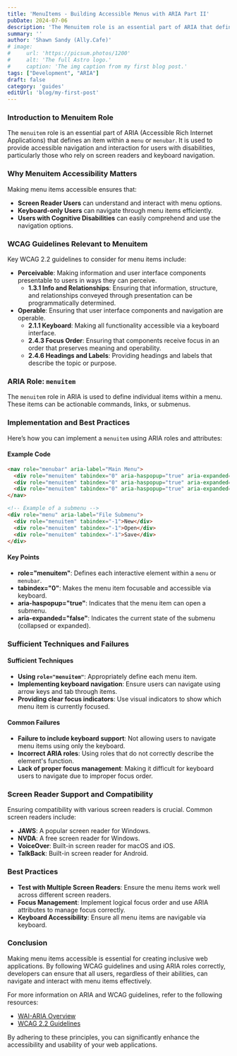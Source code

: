 ```yaml
---
title: 'MenuItems - Building Accessible Menus with ARIA Part II'
pubDate: 2024-07-06
description: 'The Menuitem role is an essential part of ARIA that defines an item within a `menu` or `menubar`'
summary: ''
author: 'Shawn Sandy (Ally.Cafe)'
# image:
#     url: 'https://picsum.photos/1200'
#     alt: 'The full Astro logo.'
#     caption: 'The img caption from my first blog post.'
tags: ["Development", "ARIA"]
draft: false
category: 'guides'
editUrl: 'blog/my-first-post'
---
```



### Introduction to Menuitem Role
The `menuitem` role is an essential part of ARIA (Accessible Rich Internet Applications) that defines an item within a `menu` or `menubar`. It is used to provide accessible navigation and interaction for users with disabilities, particularly those who rely on screen readers and keyboard navigation.

### Why Menuitem Accessibility Matters
Making menu items accessible ensures that:
- **Screen Reader Users** can understand and interact with menu options.
- **Keyboard-only Users** can navigate through menu items efficiently.
- **Users with Cognitive Disabilities** can easily comprehend and use the navigation options.

### WCAG Guidelines Relevant to Menuitem
Key WCAG 2.2 guidelines to consider for menu items include:

- **Perceivable**: Making information and user interface components presentable to users in ways they can perceive.
  - **1.3.1 Info and Relationships**: Ensuring that information, structure, and relationships conveyed through presentation can be programmatically determined.
- **Operable**: Ensuring that user interface components and navigation are operable.
  - **2.1.1 Keyboard**: Making all functionality accessible via a keyboard interface.
  - **2.4.3 Focus Order**: Ensuring that components receive focus in an order that preserves meaning and operability.
  - **2.4.6 Headings and Labels**: Providing headings and labels that describe the topic or purpose.

### ARIA Role: `menuitem`
The `menuitem` role in ARIA is used to define individual items within a menu. These items can be actionable commands, links, or submenus.

### Implementation and Best Practices
Here’s how you can implement a `menuitem` using ARIA roles and attributes:

#### Example Code
```html
<nav role="menubar" aria-label="Main Menu">
  <div role="menuitem" tabindex="0" aria-haspopup="true" aria-expanded="false">File</div>
  <div role="menuitem" tabindex="0" aria-haspopup="true" aria-expanded="false">Edit</div>
  <div role="menuitem" tabindex="0" aria-haspopup="true" aria-expanded="false">View</div>
</nav>

<!-- Example of a submenu -->
<div role="menu" aria-label="File Submenu">
  <div role="menuitem" tabindex="-1">New</div>
  <div role="menuitem" tabindex="-1">Open</div>
  <div role="menuitem" tabindex="-1">Save</div>
</div>
```

#### Key Points
- **role="menuitem"**: Defines each interactive element within a `menu` or `menubar`.
- **tabindex="0"**: Makes the menu item focusable and accessible via keyboard.
- **aria-haspopup="true"**: Indicates that the menu item can open a submenu.
- **aria-expanded="false"**: Indicates the current state of the submenu (collapsed or expanded).

### Sufficient Techniques and Failures
#### Sufficient Techniques
- **Using `role="menuitem"`**: Appropriately define each menu item.
- **Implementing keyboard navigation**: Ensure users can navigate using arrow keys and tab through items.
- **Providing clear focus indicators**: Use visual indicators to show which menu item is currently focused.

#### Common Failures
- **Failure to include keyboard support**: Not allowing users to navigate menu items using only the keyboard.
- **Incorrect ARIA roles**: Using roles that do not correctly describe the element's function.
- **Lack of proper focus management**: Making it difficult for keyboard users to navigate due to improper focus order.

### Screen Reader Support and Compatibility
Ensuring compatibility with various screen readers is crucial. Common screen readers include:
- **JAWS**: A popular screen reader for Windows.
- **NVDA**: A free screen reader for Windows.
- **VoiceOver**: Built-in screen reader for macOS and iOS.
- **TalkBack**: Built-in screen reader for Android.

### Best Practices
- **Test with Multiple Screen Readers**: Ensure the menu items work well across different screen readers.
- **Focus Management**: Implement logical focus order and use ARIA attributes to manage focus correctly.
- **Keyboard Accessibility**: Ensure all menu items are navigable via keyboard.

### Conclusion
Making menu items accessible is essential for creating inclusive web applications. By following WCAG guidelines and using ARIA roles correctly, developers can ensure that all users, regardless of their abilities, can navigate and interact with menu items effectively.

For more information on ARIA and WCAG guidelines, refer to the following resources:
- <a href="https://www.w3.org/WAI/standards-guidelines/aria/" target="_blank">WAI-ARIA Overview</a>
- <a href="https://www.w3.org/TR/WCAG22/" target="_blank">WCAG 2.2 Guidelines</a>

By adhering to these principles, you can significantly enhance the accessibility and usability of your web applications.